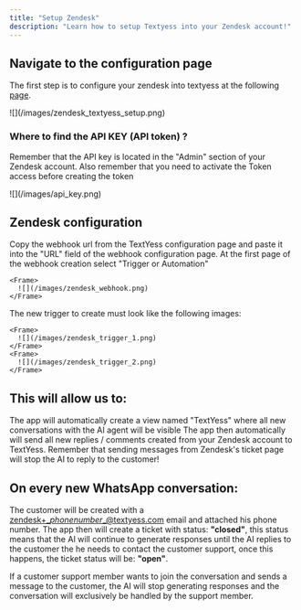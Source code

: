 ```yaml
---
title: "Setup Zendesk"
description: "Learn how to setup Textyess into your Zendesk account!"
---
```


## Navigate to the configuration page

The first step is to configure your zendesk into textyess at the following [page](https://ai.textyess.com/integrations/zendesk).

<Frame>
  ![](/images/zendesk_textyess_setup.png)
</Frame>

### Where to find the API KEY (API token) ?

Remember that the API key is located in the "Admin" section of your Zendesk account. Also remember that you need to activate the Token access before creating the token

<Frame>
  ![](/images/api_key.png)
</Frame>

## Zendesk configuration

<Steps>
  <Step title="Create a new Webhook">
    Copy the webhook url from the TextYess configuration page and paste it into the "URL" field of the webhook configuration page. At the first page of the webhook creation select "Trigger or Automation"

    <Frame>
      ![](/images/zendesk_webhook.png)
    </Frame>
  </Step>
  <Step title="Add a new Trigger">
    The new trigger to create must look like the following images:

    <Frame>
      ![](/images/zendesk_trigger_1.png)
    </Frame>
    <Frame>
      ![](/images/zendesk_trigger_2.png)
    </Frame>
  </Step>
</Steps>

## This will allow us to:

<Steps>
  <Step title="Create a TextYess view">
    The app will automatically create a view named "TextYess" where all new conversations with the AI agent will be visible
  </Step>
  <Step title="Handle custom support conversations">
    The app then automatically will send all new replies / comments created from your Zendesk account to TextYess. Remember that sending messages from Zendesk's ticket page will stop the AI to reply to the customer!
  </Step>
</Steps>

## On every new WhatsApp conversation:

The customer will be created with a [zendesk+\__phonenumber_\_@textyess.com](mailto:zendesk+__phonenumber__@textyess.com) email and attached his phone number. The app then will create a ticket with status: **"closed"**, this status means that the AI will continue to generate responses until the AI replies to the customer the he needs to contact the customer support, once this happens, the ticket status will be: **"open"**.

If a customer support member wants to join the conversation and sends a message to the customer, the AI will stop generating responses and the conversation will exclusively be handled by the support member.